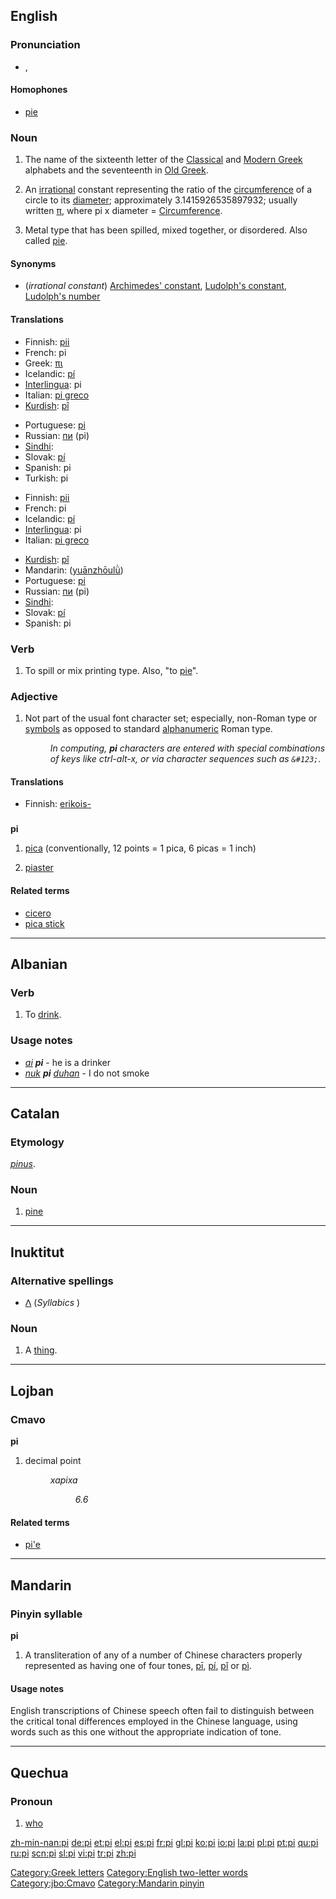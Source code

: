 {{see|pI|pī|pí|pǐ|pì}}
{{letter_disp2|omicron|[[image:Greek_uc_pi.png|41px]][[image:Greek_lc_pi.png|30px]] |rho|πι|Π|π}}
==English==

===Pronunciation===
*{{IPA|/paɪ/}}, {{SAMPA|/paI/}}
*:{{rhymes|aɪ}}

====Homophones====
*[[pie]]

===Noun===
{{en-noun}}

# The name of the sixteenth letter of the [[Classical Greek|Classical]] and [[Modern Greek]] alphabets and the seventeenth in [[Old Greek]].
# {{mathematics}} An [[irrational]] constant representing the ratio of the [[circumference]] of a circle to its [[diameter]]; approximately 3.1415926535897932; usually written [[π]], where pi x diameter = [[Circumference]].
# {{context|typesetting}} Metal type that has been spilled, mixed together, or disordered. Also called [[pie]].

====Synonyms====
*(''irrational constant'') [[Archimedes' constant]], [[Ludolph's constant]], [[Ludolph's number]]

====Translations====
{{trans-top|letter of Greek alphabet}}
*Finnish: [[pii]]
*French: pi {{m}}
*Greek: [[πι]] {{n}}
*Icelandic: [[pí]] {{n}}
*[[Interlingua]]: pi
*Italian: [[pi greco]] {{m}}
*[[Kurdish]]: [[pî]] {{f}}
{{trans-mid}}
*Portuguese: [[pi#Portuguese|pi]] {{m}}
*Russian: [[пи]] (pi)
*[[Sindhi]]: {{SDchar|[[پاءِ]]}}
*Slovak: [[pí]]
*Spanish: pi {{f}}
*Turkish: pi
{{trans-bottom}}

{{trans-top|irrational mathematical constant}}
*Finnish: [[pii]]
*French: pi {{m}}
*Icelandic: [[pí]] {{n}}
*[[Interlingua]]: pi
*Italian: [[pi greco]] {{m}}
{{trans-mid}}
*[[Kurdish]]: [[pî]] {{f}}
*Mandarin: {{zh-ts|圓周率|圆周率}} ([[yuānzhōulǜ]])
*Portuguese: [[pi#Portuguese|pi]] {{m}}
*Russian: [[пи]] (pi)
*[[Sindhi]]: {{SDchar|[[پاءِ]]}}
*Slovak: [[pí]]
*Spanish: pi {{f}}
{{trans-bottom}}

{{trans-top|metal type that has been spilled}}
{{trans-mid}}
{{trans-bottom}}

===Verb===
{{en-verb|pies|piing|pied}}

# {{context|typesetting}} To spill or mix printing type. Also, "to [[pie]]".

===Adjective===
{{en-adj|-}}

# {{context|typesetting}} Not part of the usual font character set; especially, non-Roman type or [[symbol]]s as opposed to standard [[alphanumeric]] Roman type.
#: ''In computing, '''pi''' characters are entered with special combinations of keys like ctrl-alt-x, or via character sequences such as <tt>&amp;#123;</tt>.''

====Translations====
{{trans-top|not part of the usual font}}
*Finnish: [[erikoismerkki|erikois-]]
{{trans-mid}}
{{trans-bottom}}

==={{abbreviation}}===
'''pi'''

# {{context|typesetting}} [[pica]] (conventionally, 12 points = 1 pica, 6 picas = 1 inch)
# [[piaster]]

====Related terms====
*[[cicero]]
*[[pica stick]]

[[Category:Greek letters]]
[[Category:English two-letter words]]

----

==Albanian==

===Verb===
{{infl|sq|verb}}

# To [[drink]].

===Usage notes===
* ''[[ai]] '''pi''''' - he is a drinker
* ''[[nuk]] '''pi''' [[duhan]]'' - I do not smoke

----

==Catalan==

===Etymology===
{{L.|ca}} ''[[pinus]]''.

===Noun===
{{infl|ca|noun}}

# [[pine]]

----

==Inuktitut==

===Alternative spellings===
*[[ᐱ]] (''Syllabics'' )

===Noun===
{{infl|iu|noun}}

# A [[thing]].

----

==Lojban==

===Cmavo===
'''pi'''

# decimal point
#:''xapixa''
#::''6.6''

====Related terms====
* [[pi'e]]

[[Category:jbo:Cmavo]]

----

==Mandarin==

===Pinyin syllable===
'''pi'''

# A transliteration of any of a number of Chinese characters properly represented as having one of four tones, [[pī]], [[pí]], [[pǐ]] or [[pì]].

====Usage notes====
English transcriptions of Chinese speech often fail to distinguish between the critical tonal differences employed in the Chinese language, using words such as this one without the appropriate indication of tone.

[[Category:Mandarin pinyin]]

----

==Quechua==

===Pronoun===
{{infl|qu|pronoun}}

# [[who]]

[[zh-min-nan:pi]]
[[de:pi]]
[[et:pi]]
[[el:pi]]
[[es:pi]]
[[fr:pi]]
[[gl:pi]]
[[ko:pi]]
[[io:pi]]
[[la:pi]]
[[pl:pi]]
[[pt:pi]]
[[qu:pi]]
[[ru:pi]]
[[scn:pi]]
[[sl:pi]]
[[vi:pi]]
[[tr:pi]]
[[zh:pi]]